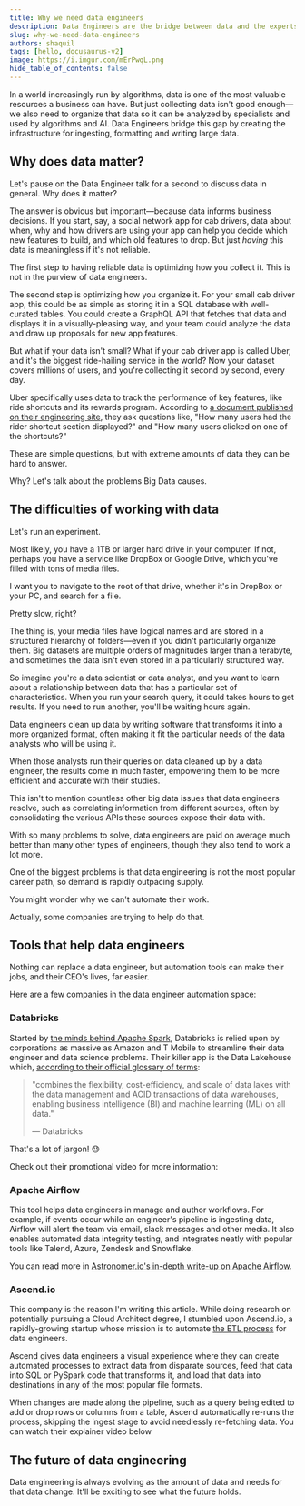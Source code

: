 ```yaml
---
title: Why we need data engineers
description: Data Engineers are the bridge between data and the experts who analyze it. Here's why Data Engineers matter.
slug: why-we-need-data-engineers
authors: shaquil
tags: [hello, docusaurus-v2]
image: https://i.imgur.com/mErPwqL.png
hide_table_of_contents: false
---
```



In a world increasingly run by algorithms, data is one of the most valuable resources a business can have. But just collecting data isn't good enough—we also need to organize that data so it can be analyzed by specialists and used by algorithms and AI. Data Engineers bridge this gap by creating the infrastructure for ingesting, formatting and writing large data.

<!--truncate-->

## Why does data matter?

Let's pause on the Data Engineer talk for a second to discuss data in general. Why does it matter?

The answer is obvious but important—because data informs business decisions. If you start, say, a social network app for cab drivers, data about when, why and how drivers are using your app can help you decide which new features to build, and which old features to drop. But just _having_ this data is meaningless if it's not reliable.

The first step to having reliable data is optimizing how you collect it. This is not in the purview of data engineers.

The second step is optimizing how you organize it. For your small cab driver app, this could be as simple as storing it in a SQL database with well-curated tables. You could create a GraphQL API that fetches that data and displays it in a visually-pleasing way, and your team could analyze the data and draw up proposals for new app features.

But what if your data isn't small? What if your cab driver app is called Uber, and it's the biggest ride-hailing service in the world? Now your dataset covers millions of users, and you're collecting it second by second, every day. 

Uber specifically uses data to track the performance of key features, like ride shortcuts and its rewards program. According to [a document published on their engineering site](https://eng.uber.com/how-data-shapes-the-uber-rider-app/), they ask questions like, "How many users had the rider shortcut section displayed?" and "How many users clicked on one of the shortcuts?"

These are simple questions, but with extreme amounts of data they can be hard to answer.

Why? Let's talk about the problems Big Data causes.

## The difficulties of working with data

Let's run an experiment.

Most likely, you have a 1TB or larger hard drive in your computer. If not, perhaps you have a service like DropBox or Google Drive, which you've filled with tons of media files.

I want you to navigate to the root of that drive, whether it's in DropBox or your PC, and search for a file.

Pretty slow, right?

The thing is, your media files have logical names and are stored in a structured hierarchy of folders—even if you didn't particularly organize them. Big datasets are multiple orders of magnitudes larger than a terabyte, and sometimes the data isn't even stored in a particularly structured way.

So imagine you're a data scientist or data analyst, and you want to learn about a relationship between data that has a particular set of characteristics. When you run your search query, it could takes hours to get results. If you need to run another, you'll be waiting hours again.

Data engineers clean up data by writing software that transforms it into a more organized format, often making it fit the particular needs of the data analysts who will be using it.

When those analysts run their queries on data cleaned up by a data engineer, the results come in much faster, empowering them to be more efficient and accurate with their studies.

This isn't to mention countless other big data issues that data engineers resolve, such as correlating information from different sources, often by consolidating the various APIs these sources expose their data with.

With so many problems to solve, data engineers are paid on average much better than many other types of engineers, though they also tend to work a lot more.

One of the biggest problems is that data engineering is not the most popular career path, so demand is rapidly outpacing supply.

You might wonder why we can't automate their work.

Actually, some companies are trying to help do that.

## Tools that help data engineers

Nothing can replace a data engineer, but automation tools can make their jobs, and their CEO's lives, far easier.

Here are a few companies in the data engineer automation space:

### Databricks

Started by [the minds behind Apache Spark](https://en.wikipedia.org/wiki/Ali_Ghodsi), Databricks is relied upon by corporations as massive as Amazon and T Mobile to streamline their data engineer and data science problems. Their killer app is the Data Lakehouse which, [according to their official glossary of terms](https://databricks.com/glossary/data-lakehouse#:~:text=A%20data%20lakehouse%20is%20a,(ML)%20on%20all%20data.):

> "combines the flexibility, cost-efficiency, and scale of data lakes with the data management and ACID transactions of data warehouses, enabling business intelligence (BI) and machine learning (ML) on all data."
>
> — Databricks

That's a lot of jargon! 😓

Check out their promotional video for more information:

<ReactPlayer controls url='https://youtu.be/02DBOfYrYT0' />

### Apache Airflow

This tool helps data engineers in manage and author workflows. For example, if events occur while an engineer's pipeline is ingesting data, Airflow will alert the team via email, slack messages and other media. It also enables automated data integrity testing, and integrates neatly with popular tools like Talend, Azure, Zendesk and Snowflake.

You can read more in [Astronomer.io's in-depth write-up on Apache Airflow](https://www.astronomer.io/blog/apache-airflow-for-data-engineers/).

### Ascend.io

This company is the reason I'm writing this article. While doing research on potentially pursuing a Cloud Architect degree, I stumbled upon Ascend.io, a rapidly-growing startup whose mission is to automate [the ETL process](https://www.talend.com/resources/what-is-etl/) for data engineers.

Ascend gives data engineers a visual experience where they can create automated processes to extract data from disparate sources, feed that data into SQL or PySpark code that transforms it, and load that data into destinations in any of the most popular file formats.

When changes are made along the pipeline, such as a query being edited to add or drop rows or columns from a table, Ascend automatically re-runs the process, skipping the ingest stage to avoid needlessly re-fetching data. You can watch their explainer video below

<ReactPlayer controls url='https://www.youtube.com/watch?v=M4adp5BE5WU' />

## The future of data engineering

Data engineering is always evolving as the amount of data and needs for that data change. It'll be exciting to see what the future holds.